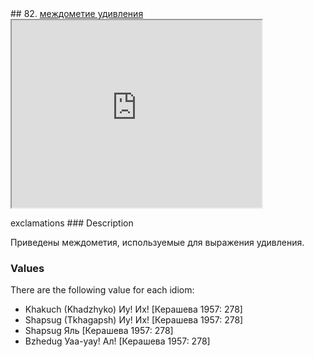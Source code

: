 ## 82. <a href =  'https://agricolamz.github.io/The_Circassian_Isoglosses_Database/82.html'>междометие удивления</a><div class='box'><iframe src='https://agricolamz.github.io/The_Circassian_Isoglosses_Database/82.html' width = '400px' height = '300px'></iframe></div>exclamations
### Description

Приведены междометия, используемые для выражения удивления.

### Values
There are the following value for each idiom:

* Khakuch (Khadzhyko) Иу! Их! [Керашева 1957: 278] 
* Shapsug (Tkhagapsh) Иу! Их! [Керашева 1957: 278] 
* Shapsug  Яль [Керашева 1957: 278] 
* Bzhedug  Уаа-уау! Ал! [Керашева 1957: 278] 

